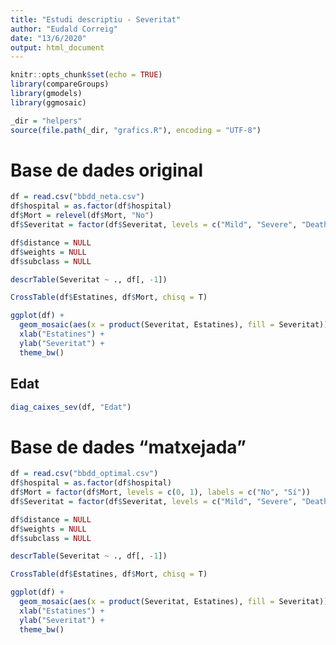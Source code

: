 ```yaml
---
title: "Estudi descriptiu - Severitat"
author: "Eudald Correig"
date: "13/6/2020"
output: html_document
---
```


```r
knitr::opts_chunk$set(echo = TRUE)
library(compareGroups)
library(gmodels)
library(ggmosaic)
```

```r
_dir = "helpers"
source(file.path(_dir, "grafics.R"), encoding = "UTF-8")
```


# Base de dades original

```r
df = read.csv("bbdd_neta.csv")
df$hospital = as.factor(df$hospital)
df$Mort = relevel(df$Mort, "No")
df$Severitat = factor(df$Severitat, levels = c("Mild", "Severe", "Death"))
```

```r
df$distance = NULL
df$weights = NULL
df$subclass = NULL
```

```r
descrTable(Severitat ~ ., df[, -1])
```

```r
CrossTable(df$Estatines, df$Mort, chisq = T)
```

```r
ggplot(df) + 
  geom_mosaic(aes(x = product(Severitat, Estatines), fill = Severitat)) + 
  xlab("Estatines") + 
  ylab("Severitat") + 
  theme_bw()
```


## Edat

```r
diag_caixes_sev(df, "Edat")
```


# Base de dades "matxejada"
```r
df = read.csv("bbdd_optimal.csv")
df$hospital = as.factor(df$hospital)
df$Mort = factor(df$Mort, levels = c(0, 1), labels = c("No", "Sí"))
df$Severitat = factor(df$Severitat, levels = c("Mild", "Severe", "Death"))
```

```r
df$distance = NULL
df$weights = NULL
df$subclass = NULL
```

```r
descrTable(Severitat ~ ., df[, -1])
```

```r
CrossTable(df$Estatines, df$Mort, chisq = T)
```

```r
ggplot(df) + 
  geom_mosaic(aes(x = product(Severitat, Estatines), fill = Severitat)) + 
  xlab("Estatines") + 
  ylab("Severitat") + 
  theme_bw()
```


